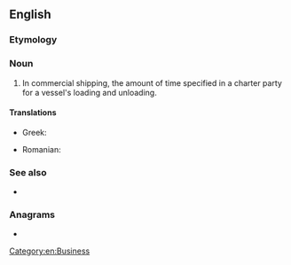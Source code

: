 ==English==

===Etymology===
{{compound|en|lay|time}}

===Noun===
{{en-noun|~}}

# In commercial shipping, the amount of time specified in a charter party for a vessel's loading and unloading.

====Translations====
{{trans-top|amount of time specified in a charter party for a vessel's loading and unloading}}
* Greek: {{t+|el|σταλία|f|sc=Grek}}
{{trans-mid}}
* Romanian: {{t|ro|timp de stalii}}
{{trans-bottom}}

===See also===
* {{l|en|demurrage}}

===Anagrams===
* {{anagrams|en|a=aeilmty|meatily}}

[[Category:en:Business]]